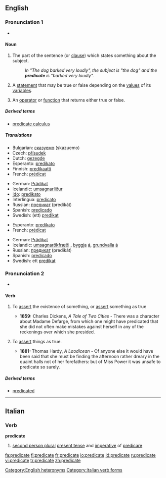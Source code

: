 {{wikipedia}}
==English==

===Pronunciation 1===
*{{IPA|/ˈprɛdɪkət/}}

====Noun====
{{rfc-level|Noun at L4+ not in L3 POS section}}
{{en-noun}}

# {{grammar}} The part of the sentence (or [[clause]]) which states something about the subject.
#:''In "The dog barked very loudly", the subject is "the dog" and the '''predicate''' is "barked very loudly".''
# {{logic}} A [[statement]] that may be true or false depending on the [[value]]s of its [[variable]]s.
# {{computing}} An [[operator]] or [[function]] that returns either true or false.

=====Derived terms=====
*[[predicate calculus]]

=====Translations=====
{{trans-top|grammar}}
*Bulgarian: [[сказуемо]] (skazuemo) {{n}}
*Czech: [[přísudek]] {{m}}
*Dutch: [[gezegde]] {{n}}
*Esperanto: [[predikato]]
*Finnish: [[predikaatti]]
*French: [[prédicat]] {{m}}
{{trans-mid}}
*German: [[Prädikat]] {{n}}
*Icelandic: [[umsagnarliður]] {{k}}
*[[Ido]]: [[predikato]] {{m}}
*Interlingua: [[predicato]]
*Russian: [[предикат]] (predikát) {{m}}
*Spanish: [[predicado]] {{m}}
*Swedish: (ett) [[predikat]]
{{trans-bottom}}

{{trans-top|logic}}
*Esperanto: [[predikato]]
*French: [[prédicat]] {{m}}
{{trans-mid}}
*German: [[Prädikat]] {{n}}
*Icelandic: [[umsagnarökfræði]] {{f}}, [[byggja]] [[á]], [[grundvalla]] [[á]]
*Russian: [[предикат]] (predikát) {{m}}
*Spanish: [[predicado]] {{m}}
*Swedish: ett [[predikat]]
{{trans-bottom}}

===Pronunciation 2===
*{{IPA|/ˈprɛdɪˌkeɪt/}}

====Verb====
{{en-verb|predicat|ing}}

# {{transitive}} To [[assert]] the existence of something, or [[assert]] something as true
#* '''1859:''' Charles Dickens, ''A Tale of Two Cities'' - There was a character about Madame Defarge, from which one might have predicated that she did not often make mistakes against herself in any of the reckonings over which she presided.
# {{intransitive}} To [[assert]] things as true.
#*'''1881:''' Thomas Hardy, ''A Laodicean'' - Of anyone else it would have been said that she must be finding the afternoon rather dreary in the quaint halls not of her forefathers:  but of Miss Power it was unsafe to predicate so surely.

=====Derived terms=====
*[[predicated]]

[[Category:English heteronyms]]

----

==Italian==

===Verb===
'''predicate'''

# [[second person plural]] [[present tense]] and [[imperative]] of [[predicare]]

[[Category:Italian verb forms]]

[[fa:predicate]]
[[fi:predicate]]
[[fr:predicate]]
[[io:predicate]]
[[id:predicate]]
[[ru:predicate]]
[[vi:predicate]]
[[tr:predicate]]
[[zh:predicate]]